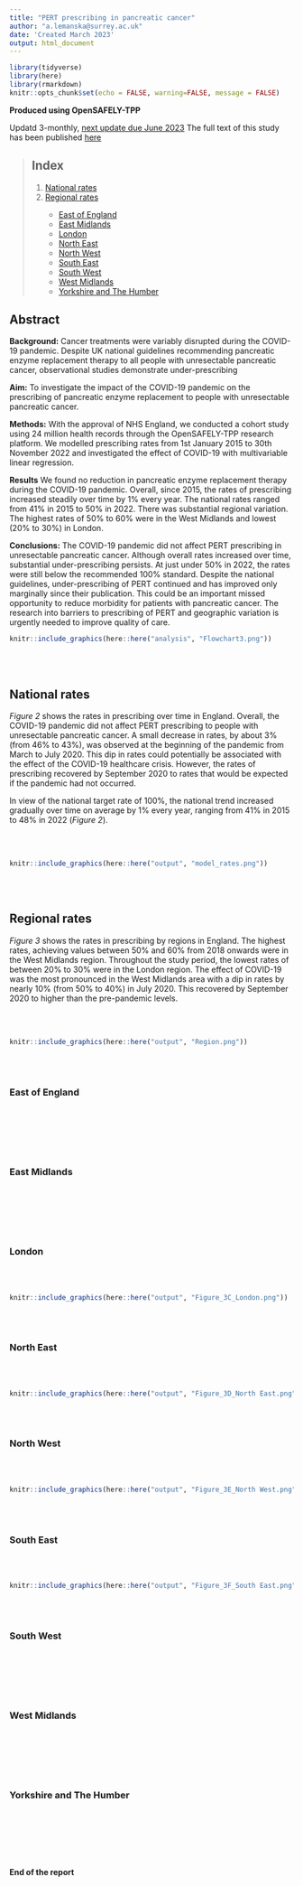 ```yaml
---
title: "PERT prescribing in pancreatic cancer"
author: "a.lemanska@surrey.ac.uk"
date: 'Created March 2023'
output: html_document
---
```


```r
library(tidyverse)
library(here)
library(rmarkdown)
knitr::opts_chunk$set(echo = FALSE, warning=FALSE, message = FALSE)
```

**Produced using OpenSAFELY-TPP**

Updatd 3-monthly, <span style="text-decoration:underline">next update due June 2023</span>
The full text of this study has been published [here](https://doi.org/10.1101/2022.07.08.22277317)

>## Index
<ol>
    <li> [National rates]</li>
    <li> [Regional rates]</li>
    <ul>
        <li>[East of England]</li>
        <li>[East Midlands]</li>
        <li>[London]</li>
        <li>[North East]</li>
        <li>[North West]</li>
        <li>[South East]</li>
        <li>[South West]</li>
        <li>[West Midlands]</li>
        <li>[Yorkshire and The Humber]</li>
    </ul>
</ol>


## Abstract
**Background:** Cancer treatments were variably disrupted during the COVID-19 pandemic. Despite UK national guidelines recommending pancreatic enzyme replacement therapy to all people with unresectable pancreatic cancer, observational studies demonstrate under-prescribing

<b>Aim:</b> To investigate the impact of the COVID-19 pandemic on the prescribing of pancreatic enzyme replacement to people with unresectable pancreatic cancer.

**Methods:** With the approval of NHS England, we conducted a cohort study using 24 million health records through the OpenSAFELY-TPP research platform. We modelled prescribing rates from 1st January 2015 to 30th November 2022 and investigated the effect of COVID-19 with multivariable linear regression.

**Results** We found no reduction in pancreatic enzyme replacement therapy during the COVID-19 pandemic. Overall, since 2015, the rates of prescribing increased steadily over time by 1% every year. The national rates ranged from 41% in 2015 to 50% in 2022. There was substantial regional variation. The highest rates of 50% to 60% were in the West Midlands and lowest (20% to 30%) in London.

**Conclusions:** 
The COVID-19 pandemic did not affect PERT prescribing in unresectable pancreatic cancer. Although overall rates increased over time, substantial under-prescribing persists. At just under 50% in 2022, the rates were still below the recommended 100% standard. Despite the national guidelines, under-prescribing of PERT continued and has improved only marginally since their publication. This could be an important missed opportunity to reduce morbidity for patients with pancreatic cancer. The research into barriers to prescribing of PERT and geographic variation is urgently needed to improve quality of care.
```r
knitr::include_graphics(here::here("analysis", "Flowchart3.png"))
```

<br/><br/>

## National rates
_Figure 2_ shows the rates in prescribing over time in England. Overall, the COVID-19 pandemic did not affect PERT prescribing to people with unresectable pancreatic cancer. A small decrease in rates, by about 3% (from 46% to 43%), was observed at the beginning of the pandemic from March to July 2020. This dip in rates could potentially be associated with the effect of the COVID-19 healthcare crisis. However, the rates of prescribing recovered by September 2020 to rates that would be expected if the pandemic had not occurred. 

In view of the national target rate of 100%, the national trend increased gradually over time on average by 1% every year, ranging from 41% in 2015 to 48% in 2022 (_Figure 2_). 

<br/><br/>

```r
knitr::include_graphics(here::here("output", "model_rates.png"))
```

<br/><br/>

## Regional rates
_Figure 3_ shows the rates in prescribing by regions in England. The highest rates, achieving values between 50% and 60% from 2018 onwards were in the West Midlands region. Throughout the study period, the lowest rates of between 20% to 30% were in the London region. The effect of COVID-19 was the most pronounced in the West Midlands area with a dip in rates by nearly 10% (from 50% to 40%) in July 2020. This recovered by September 2020 to higher than the pre-pandemic levels. 

<br/><br/>

```r
knitr::include_graphics(here::here("output", "Region.png"))
```

<br/><br/>

### East of England

<br/><br/>

<!-- ```{r fig4, fig.height=1, fig.width=2, fig.cap=""} -->
<!-- knitr::include_graphics(here::here("output", "Figure_3A_East.png")) -->
<!-- ``` -->

<br/><br/>

### East Midlands

<br/><br/>

<!-- ```{r fig5, fig.height=1, fig.width=2, fig.cap=""} -->
<!-- knitr::include_graphics(here::here("output", "Figure_3B_East Midlands.png")) -->
<!-- ``` -->

<br/><br/>

### London

<br/><br/>

```r
knitr::include_graphics(here::here("output", "Figure_3C_London.png"))
```

<br/><br/>

### North East

<br/><br/>

```r
knitr::include_graphics(here::here("output", "Figure_3D_North East.png"))
```

<br/><br/>

### North West

<br/><br/>

```r
knitr::include_graphics(here::here("output", "Figure_3E_North West.png"))
```

<br/><br/>

### South East

<br/><br/>

```r
knitr::include_graphics(here::here("output", "Figure_3F_South East.png"))
```

<br/><br/>

### South West

<br/><br/>

<!-- ```{r fig10, fig.height=1, fig.width=2, fig.cap=""} -->
<!-- knitr::include_graphics(here::here("output", "Figure_3G_South West.png")) -->
<!-- ``` -->

<br/><br/>

### West Midlands

<br/><br/>

<!-- ```{r fig11, fig.height=1, fig.width=2, fig.cap=""} -->
<!-- knitr::include_graphics(here::here("output", "Figure_3H_West Midlands.png")) -->
<!-- ``` -->

<br/><br/>

### Yorkshire and The Humber

<br/><br/>

<!-- ```{r fig12, fig.height=1, fig.width=2, fig.cap=""} -->
<!-- knitr::include_graphics(here::here("output", "Figure_3I_Yorkshire and The Humber.png")) -->
<!-- ``` -->

<br/><br/>

#### End of the report

<br/><br/>
<br/><br/>

